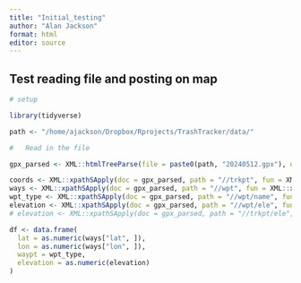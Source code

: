 ```yaml
---
title: "Initial_testing"
author: "Alan Jackson"
format: html
editor: source
---
```


##    Test reading file and posting on map

```r

# setup

library(tidyverse)

path <- "/home/ajackson/Dropbox/Rprojects/TrashTracker/data/"


```

```r

#   Read in the file

gpx_parsed <- XML::htmlTreeParse(file = paste0(path, "20240512.gpx"), useInternalNodes = TRUE)

coords <- XML::xpathSApply(doc = gpx_parsed, path = "//trkpt", fun = XML::xmlAttrs)
ways <- XML::xpathSApply(doc = gpx_parsed, path = "//wpt", fun = XML::xmlAttrs)
wpt_type <- XML::xpathSApply(doc = gpx_parsed, path = "//wpt/name", fun = XML::xmlValue)
elevation <- XML::xpathSApply(doc = gpx_parsed, path = "//wpt/ele", fun = XML::xmlValue)
# elevation <- XML::xpathSApply(doc = gpx_parsed, path = "//trkpt/ele", fun = XML::xmlValue)

df <- data.frame(
  lat = as.numeric(ways["lat", ]),
  lon = as.numeric(ways["lon", ]),
  waypt = wpt_type,
  elevation = as.numeric(elevation)
)

```



















